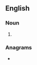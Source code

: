 ==English==

===Noun===
{{head|en|noun plural form}}

# {{plural of|postmaster|lang=en}}

===Anagrams===
* {{anagrams|en|masterposts}}